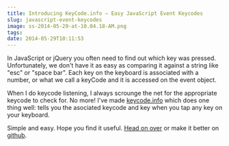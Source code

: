 ```yaml
---
title: Introducing KeyCode.info – Easy JavaScript Event Keycodes
slug: javascript-event-keycodes
image: ss-2014-05-29-at-10.04.18-AM.png
tags: 
date: 2014-05-29T10:11:53
---
```


In JavaScript or jQuery you often need to find out which key was pressed. Unfortunately, we don't have it as easy as comparing it against a string like "esc" or "space bar".
Each key on the keyboard is associated with a number, or what we call a keyCode and it is accessed on the event object.

When I do keycode listening, I always scrounge the net for the appropriate keycode to check for. No more! I've made <a href="http://keycode.info" title="JavaScript Event KeyCodes" target="_blank">keycode.info</a> which does one thing well: tells you the asociated keycode and key when you tap any key on your keyboard.

Simple and easy. Hope you find it useful. <a href="http://keycode.info" target="_blank">Head on over</a> or make it better on <a href="https://github.com/wesbos/keycodes" target="_blank">github</a>.